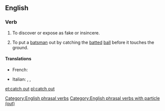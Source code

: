==English==

===Verb===
{{head|en|verb|head=to [[catch#Verb|catch]] [[out#Adverb|out]]}}

# To discover or expose as fake or insincere.
# {{cricket}} To put a [[batsman]] out by catching the [[batted]] [[ball]] before it touches the ground.

====Translations====
{{trans-top|caught out}}
* French: {{t+|fr|piéger}}
{{trans-mid}}
* Italian: {{t-|it|cogliere sul fatto}}, {{t+|it|sorprendere}}, {{t-|it|prendere sul fatto}}
{{trans-bottom}}

[[Category:English phrasal verbs]]
[[Category:English phrasal verbs with particle (out)]]

[[et:catch out]]
[[pl:catch out]]